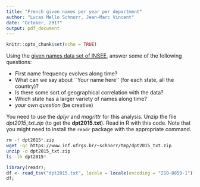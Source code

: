 ```yaml
---
title: "French given names per year per department"
author: "Lucas Mello Schnorr, Jean-Marc Vincent"
date: "October, 2017"
output: pdf_document
---
```


```r
knitr::opts_chunk$set(echo = TRUE)
```

Using the [given names data
set of INSEE](https://www.insee.fr/fr/statistiques/fichier/2540004/dpt2015_txt.zip), answer some of the following questions:

- First name frequency evolves along time?
- What can we say about ``Your name here'' (for each state, all the country)?
- Is there some sort of geographical correlation with the data?
- Which state has a larger variety of names along time?
- _your own question_ (be creative)

You need to use the _dplyr_ and _magrittr_ for this analysis. Unzip the file _dpt2015_txt.zip_ (to get the **dpt2015.txt**). Read in R with this code. Note that you might need to install the `readr` package with the appropriate command.

```bash
rm -f dpt2015*.zip
wget -qc https://www.inf.ufrgs.br/~schnorr/tmp/dpt2015_txt.zip
unzip -o dpt2015_txt.zip
ls -lh dpt2015*
```

```r
library(readr);
df <- read_tsv("dpt2015.txt", locale = locale(encoding = "ISO-8859-1"));
df;
```

